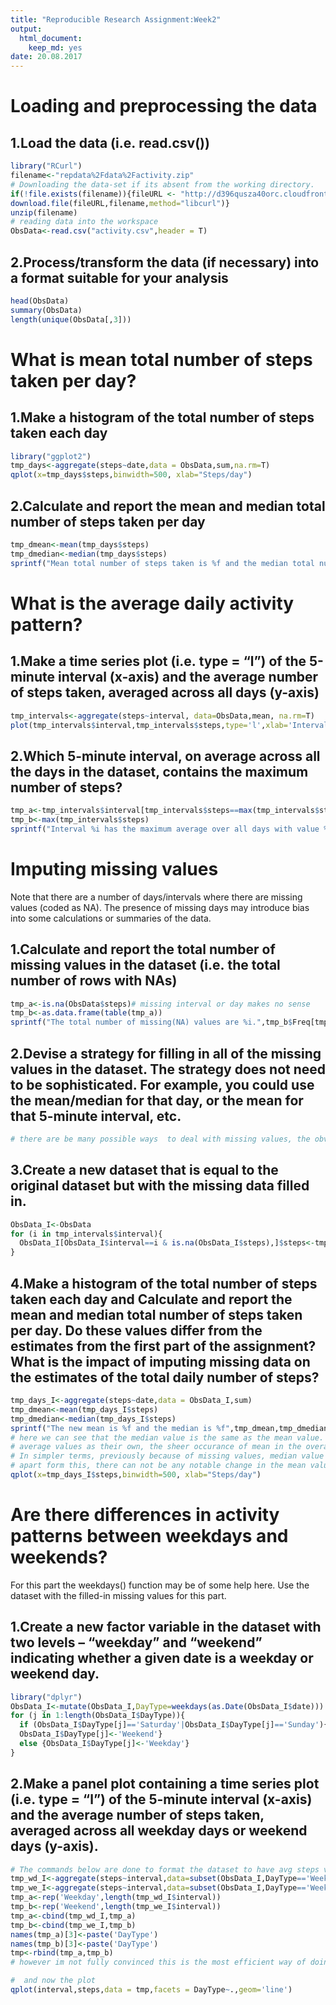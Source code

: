 ---
title: "Reproducible Research Assignment:Week2"
output: 
  html_document: 
    keep_md: yes
date: 20.08.2017
---
# Loading and preprocessing the data
## 1.Load the data (i.e. read.csv())
```{r}
library("RCurl")
filename<-"repdata%2Fdata%2Factivity.zip"
# Downloading the data-set if its absent from the working directory.
if(!file.exists(filename)){fileURL <- "http://d396qusza40orc.cloudfront.net/repdata%2Fdata%2Factivity.zip"
download.file(fileURL,filename,method="libcurl")}
unzip(filename)
# reading data into the workspace
ObsData<-read.csv("activity.csv",header = T)
```
## 2.Process/transform the data (if necessary) into a format suitable for your analysis
```{r}
head(ObsData)
summary(ObsData)
length(unique(ObsData[,3]))
```
# What is mean total number of steps taken per day?
## 1.Make a histogram of the total number of steps taken each day
```{r}
library("ggplot2")
tmp_days<-aggregate(steps~date,data = ObsData,sum,na.rm=T)
qplot(x=tmp_days$steps,binwidth=500, xlab="Steps/day")
```

## 2.Calculate and report the **mean** and **median** total number of steps taken per day
```{r}
tmp_dmean<-mean(tmp_days$steps)
tmp_dmedian<-median(tmp_days$steps)
sprintf("Mean total number of steps taken is %f and the median total number of steps taken each day is %f",tmp_dmean,tmp_dmedian)
```
# What is the average daily activity pattern?
## 1.Make a time series plot (i.e. type = "l") of the 5-minute interval (x-axis) and the average number of steps taken, averaged across all days (y-axis)
```{r}
tmp_intervals<-aggregate(steps~interval, data=ObsData,mean, na.rm=T)
plot(tmp_intervals$interval,tmp_intervals$steps,type='l',xlab='Interval',ylab='Avg Steps')
```

## 2.Which 5-minute interval, on average across all the days in the dataset, contains the maximum number of steps?
```{r}
tmp_a<-tmp_intervals$interval[tmp_intervals$steps==max(tmp_intervals$steps)]
tmp_b<-max(tmp_intervals$steps)
sprintf("Interval %i has the maximum average over all days with value %f.",tmp_a,tmp_b)
```
# Imputing missing values
Note that there are a number of days/intervals where there are missing values (coded as NA). The presence of missing days may introduce bias into some calculations or summaries of the data.

## 1.Calculate and report the total number of missing values in the dataset (i.e. the total number of rows with NAs)
```{r}
tmp_a<-is.na(ObsData$steps)# missing interval or day makes no sense
tmp_b<-as.data.frame(table(tmp_a))
sprintf("The total number of missing(NA) values are %i.",tmp_b$Freq[tmp_b$tmp_a==TRUE])
```
## 2.Devise a strategy for filling in all of the missing values in the dataset. The strategy does not need to be sophisticated. For example, you could use the mean/median for that day, or the mean for that 5-minute interval, etc.
```{r}
# there are be many possible ways  to deal with missing values, the obviouse being taking the mean values.(For simplicity).
```
## 3.Create a new dataset that is equal to the original dataset but with the missing data filled in.
```{r}
ObsData_I<-ObsData
for (i in tmp_intervals$interval){
  ObsData_I[ObsData_I$interval==i & is.na(ObsData_I$steps),]$steps<-tmp_intervals$steps[tmp_intervals$interval==i]
}
```
## 4.Make a histogram of the total number of steps taken each day and Calculate and report the mean and median total number of steps taken per day. Do these values differ from the estimates from the first part of the assignment? What is the impact of imputing missing data on the estimates of the total daily number of steps?
```{r}
tmp_days_I<-aggregate(steps~date,data = ObsData_I,sum)
tmp_dmean<-mean(tmp_days_I$steps)
tmp_dmedian<-median(tmp_days_I$steps)
sprintf("The new mean is %f and the median is %f",tmp_dmean,tmp_dmedian)
# here we can see that the median value is the same as the mean value. This is the direct result of the imputation performed. Since now more and more number of values hold their overall
# average values as their own, the sheer occurance of mean in the overall variable has caused the median to centre on the mean.
# In simpler terms, previously because of missing values, median value differed from the mean because the individual variable under consideration was not 'centered' around just the mean.
# apart form this, there can not be any notable change in the mean value.
qplot(x=tmp_days_I$steps,binwidth=500, xlab="Steps/day")
```

# Are there differences in activity patterns between weekdays and weekends?
For this part the weekdays() function may be of some help here. Use the dataset with the filled-in missing values for this part.

## 1.Create a new factor variable in the dataset with two levels -- "weekday" and "weekend" indicating whether a given date is a weekday or weekend day.
```{r}
library("dplyr")
ObsData_I<-mutate(ObsData_I,DayType=weekdays(as.Date(ObsData_I$date)))
for (j in 1:length(ObsData_I$DayType)){
  if (ObsData_I$DayType[j]=='Saturday'|ObsData_I$DayType[j]=='Sunday'){
  ObsData_I$DayType[j]<-'Weekend'}
  else {ObsData_I$DayType[j]<-'Weekday'}
}
```
## 2.Make a panel plot containing a time series plot (i.e. type = "l") of the 5-minute interval (x-axis) and the average number of steps taken, averaged across all weekday days or weekend days (y-axis).
```{r}
# The commands below are done to format the dataset to have avg steps vs interval then seperated using daytype
tmp_wd_I<-aggregate(steps~interval,data=subset(ObsData_I,DayType=='Weekday',select=c(steps,interval)),mean)
tmp_we_I<-aggregate(steps~interval,data=subset(ObsData_I,DayType=='Weekend',select=c(steps,interval)),mean)
tmp_a<-rep('Weekday',length(tmp_wd_I$interval))
tmp_b<-rep('Weekend',length(tmp_we_I$interval))
tmp_a<-cbind(tmp_wd_I,tmp_a)
tmp_b<-cbind(tmp_we_I,tmp_b)
names(tmp_a)[3]<-paste('DayType')
names(tmp_b)[3]<-paste('DayType')
tmp<-rbind(tmp_a,tmp_b)
# however im not fully convinced this is the most efficient way of doing this. any help in this part will be appreciated, thanks.

#  and now the plot
qplot(interval,steps,data = tmp,facets = DayType~.,geom='line')
```
